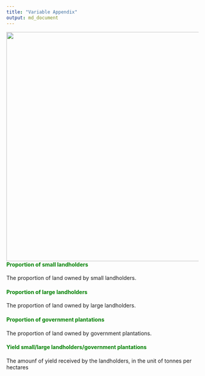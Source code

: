 ```yaml
---
title: "Variable Appendix"
output: md_document
---
```

<img align = "right" src="img4.jpg" width="600px" />

#### <span style = "color:green"><b>Proportion of small landholders</b></span>
The proportion of land owned by small landholders.

#### <span style = "color:green"><b>Proportion of large landholders</b></span>
The proportion of land owned by large landholders.

#### <span style = "color:green"><b>Proportion of government plantations</b></span>
The proportion of land owned by government plantations.

#### <span style = "color:green"><b>Yield small/large landholders/government plantations</b></span>
The amounf of yield received by the landholders, in the unit of tonnes per hectares



